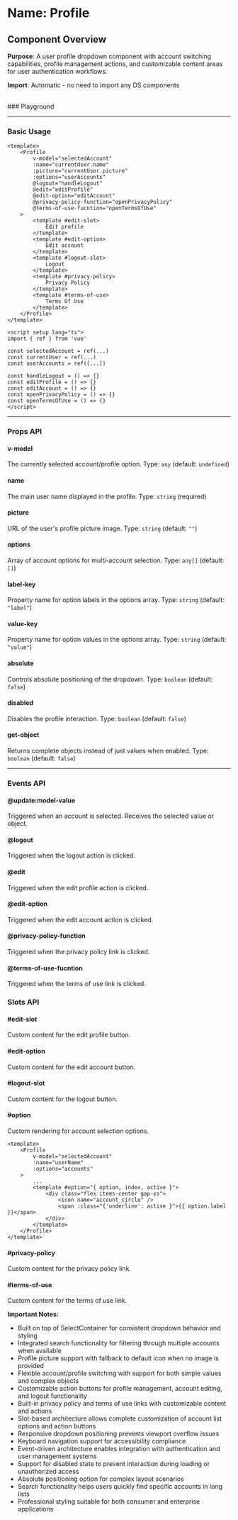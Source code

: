 
<Meta of={Profile} />

# Name: Profile
## Component Overview

**Purpose**: A user profile dropdown component with account switching capabilities, profile management actions, and customizable content areas for user authentication workflows.

**Import**: Automatic - no need to import any DS components

<br />
### Playground

<Canvas of={Profile.Primary} />
<Controls />

---

### Basic Usage

```vue
<template>
    <Profile
        v-model="selectedAccount"
        :name="currentUser.name"
        :picture="currentUser.picture"
        :options="userAccounts"
        @logout="handleLogout"
        @edit="editProfile"
        @edit-option="editAccount"
        @privacy-policy-function="openPrivacyPolicy"
        @terms-of-use-fucntion="openTermsOfUse"
    >
        <template #edit-slot>
            Edit profile
        </template>
        <template #edit-option>
            Edit account
        </template>
        <template #logout-slot>
            Logout
        </template>
        <template #privacy-policy>
            Privacy Policy
        </template>
        <template #terms-of-use>
            Terms Of Use
        </template>
    </Profile>
</template>

<script setup lang="ts">
import { ref } from 'vue'

const selectedAccount = ref(...)
const currentUser = ref(...)
const userAccounts = ref([...])

const handleLogout = () => {}
const editProfile = () => {}
const editAccount = () => {}
const openPrivacyPolicy = () => {}
const openTermsOfUse = () => {}
</script>
```

<Canvas sourceState="none" of={Profile.Primary} />

---

### Props API

#### v-model
The currently selected account/profile option. Type: `any` (default: `undefined`)

#### name
The main user name displayed in the profile. Type: `string` (required)

#### picture
URL of the user's profile picture image. Type: `string` (default: `""`)

#### options
Array of account options for multi-account selection. Type: `any[]` (default: `[]`)

#### label-key
Property name for option labels in the options array. Type: `string` (default: `"label"`)

#### value-key
Property name for option values in the options array. Type: `string` (default: `"value"`)

#### absolute
Controls absolute positioning of the dropdown. Type: `boolean` (default: `false`)

<Canvas sourceState="none" of={Profile.Absolute} />

#### disabled
Disables the profile interaction. Type: `boolean` (default: `false`)

<Canvas sourceState="none" of={Profile.Disabled} />

#### get-object
Returns complete objects instead of just values when enabled. Type: `boolean` (default: `false`)

---

### Events API

#### @update:model-value
Triggered when an account is selected. Receives the selected value or object.

#### @logout
Triggered when the logout action is clicked.

#### @edit
Triggered when the edit profile action is clicked.

#### @edit-option
Triggered when the edit account action is clicked.

#### @privacy-policy-function
Triggered when the privacy policy link is clicked.

#### @terms-of-use-fucntion
Triggered when the terms of use link is clicked.

### Slots API

#### #edit-slot
Custom content for the edit profile button.

#### #edit-option
Custom content for the edit account button.

#### #logout-slot
Custom content for the logout button.

#### #option
Custom rendering for account selection options.

```vue
<template>
    <Profile
        v-model="selectedAccount"
        :name="userName"
        :options="accounts"
    >
        ...
        <template #option="{ option, index, active }">
            <div class="flex items-center gap-xs">
                <icon name="account_circle" />
                <span :class="{'underline': active }">{{ option.label }}</span>
            </div>
        </template>
    </Profile>
</template>
```

<Canvas sourceState="none" of={Profile.Options} />

#### #privacy-policy
Custom content for the privacy policy link.

#### #terms-of-use
Custom content for the terms of use link.

**Important Notes:**
- Built on top of SelectContainer for consistent dropdown behavior and styling
- Integrated search functionality for filtering through multiple accounts when available
- Profile picture support with fallback to default icon when no image is provided
- Flexible account/profile switching with support for both simple values and complex objects
- Customizable action buttons for profile management, account editing, and logout functionality
- Built-in privacy policy and terms of use links with customizable content and actions
- Slot-based architecture allows complete customization of account list options and action buttons
- Responsive dropdown positioning prevents viewport overflow issues
- Keyboard navigation support for accessibility compliance
- Event-driven architecture enables integration with authentication and user management systems
- Support for disabled state to prevent interaction during loading or unauthorized access
- Absolute positioning option for complex layout scenarios
- Search functionality helps users quickly find specific accounts in long lists
- Professional styling suitable for both consumer and enterprise applications